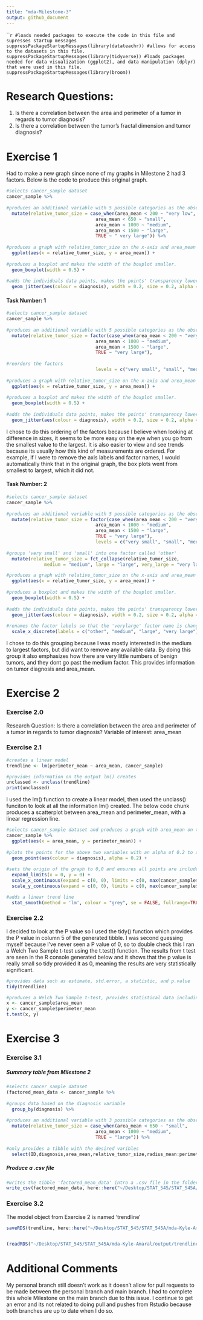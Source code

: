 ```yaml
---
title: "mda-Milestone-3"
output: github_document
---
```


`````r
#loads needed packages to execute the code in this file and supresses startup messages
suppressPackageStartupMessages(library(datateachr)) #allows for access to the datasets in this file.
suppressPackageStartupMessages(library(tidyverse)) #loads packages needed for data visualization (ggplot2), and data manipulation (dplyr) that were used in this file.
suppressPackageStartupMessages(library(broom))
```

# Research Questions:

1. Is there a correlation between the area and perimeter of a tumor in regards to tumor diagnosis?
2. Is there a correlation between the tumor's fractal dimension and tumor diagnosis?

# Exercise 1

Had to make a new graph since none of my graphs in Milestone 2 had 3 factors. Below is the code to produce this original graph.

```r
#selects cancer_sample dataset
cancer_sample %>%
  
#produces an additional variable with 5 possible categories as the observations based on area_mean  
  mutate(relative_tumor_size = case_when(area_mean < 200 ~ "very low",                                    
                                 area_mean < 650 ~ "small",
                                 area_mean < 1000 ~ "medium",
                                 area_mean < 1500 ~ "large",
                                 TRUE ~ " very large")) %>%
  
#produces a graph with relative_tumor_size on the x-axis and area_mean on the y-axis.  
  ggplot(aes(x = relative_tumor_size, y = area_mean)) +
  
#produces a boxplot and makes the width of the boxplot smaller.  
  geom_boxplot(width = 0.5) +
  
#adds the individuals data points, makes the points' transparency lower and smaller, and shifts the points horizontally while keeping the vertical position the same. Also colours the point based on tumor diagnosis.
  geom_jitter(aes(colour = diagnosis), width = 0.2, size = 0.2, alpha = 0.3)
```

#### Task Number: 1

```r
#selects cancer_sample dataset
cancer_sample %>%
  
#produces an additional variable with 5 possible categories as the observations based on area_mean  
  mutate(relative_tumor_size = factor(case_when(area_mean < 200 ~ "very small",                                                                                        area_mean < 650 ~ "small",
                                 area_mean < 1000 ~ "medium",
                                 area_mean < 1500 ~ "large",
                                 TRUE ~ "very large"),
                                 
#reorders the factors
                                 levels = c("very small", "small", "medium",  "large", "very large"))) %>%
  
#produces a graph with relative_tumor_size on the x-axis and area_mean on the y-axis.    
  ggplot(aes(x = relative_tumor_size, y = area_mean)) +
  
#produces a boxplot and makes the width of the boxplot smaller.  
  geom_boxplot(width = 0.5) +
  
#adds the individuals data points, makes the points' transparency lower and smaller, and shifts the points horizontally while keeping the vertical position the same. Also colours the point based on tumor diagnosis.  
  geom_jitter(aes(colour = diagnosis), width = 0.2, size = 0.2, alpha = 0.3)
```

I chose to do this ordering of the factors because I believe when looking at difference in sizes, it seems to be more easy on the eye when you go from the smallest value to the largest. It is also easier to view and see trends because its usually how this kind of measurements are ordered. For example, if I were to remove the axis labels and factor names, I would automatically think that in the original graph, the box plots went from smallest to largest, which it did not. 

#### Task Number: 2

```r
#selects cancer_sample dataset
cancer_sample %>%
  
#produces an additional variable with 5 possible categories as the observations based on area_mean  
  mutate(relative_tumor_size = factor(case_when(area_mean < 200 ~ "very small",                                                                                        area_mean < 650 ~ "small",
                                 area_mean < 1000 ~ "medium",
                                 area_mean < 1500 ~ "large",
                                 TRUE ~ "very large"),
                                 levels = c("very small", "small", "medium",  "large", "very large"))) %>%
  
#groups 'very small' and 'small' into one factor called 'other'
  mutate(relative_tumor_size = fct_collapse(relative_tumor_size, 
              medium = "medium", large = "large", very_large = "very large", other = c("very small", "small"))) %>%

#produces a graph with relative_tumor_size on the x-axis and area_mean on the y-axis.  
  ggplot(aes(x = relative_tumor_size, y = area_mean)) +
  
#produces a boxplot and makes the width of the boxplot smaller.    
  geom_boxplot(width = 0.5) + 
  
#adds the individuals data points, makes the points' transparency lower and smaller, and shifts the points horizontally while keeping the vertical position the same. Also colours the point based on tumor diagnosis.    
  geom_jitter(aes(colour = diagnosis), width = 0.2, size = 0.2, alpha = 0.3) +
  
#renames the factor labels so that the 'verylarge' factor name is changed to 'very large'  
  scale_x_discrete(labels = c("other", "medium", "large", "very large"))
```

I chose to do this grouping because I was mostly interested in the medium to largest factors, but did want to remove any available data. By doing this group it also emphasizes how there are very little numbers of benign tumors, and they dont go past the medium factor. This provides information on tumor diagnosis and area_mean. 

# Exercise 2

### Exercise 2.0

Research Question: Is there a correlation between the area and perimeter of a tumor in regards to tumor diagnosis?
Variable of interest: area_mean

### Exercise 2.1
```r
#creates a linear model
trendline <- lm(perimeter_mean ~ area_mean, cancer_sample)

#provides information on the output lm() creates
unclassed <- unclass(trendline)
print(unclassed)
```

I used the lm() function to create a linear model, then used the unclass() funciton to look at all the information lm() created. The below code chunk produces a scatterplot between area_mean and perimeter_mean, with a linear regression line.

```r
#selects cancer_sample dataset and produces a graph with area_mean on the x-axis and perimeter_mean on the y-axis.
cancer_sample %>%
  ggplot(aes(x = area_mean, y = perimeter_mean)) +
  
#plots the points for the above two variables with an alpha of 0.2 to allow for visualization of overlapping data points. A colour aesthetic was also used to show the diagnosis of each tumor.
  geom_point(aes(colour = diagnosis), alpha = 0.2) +
  
#sets the origin of the graph to 0,0 and ensures all points are included in the plot.
  expand_limits(x = 0, y = 0) +
  scale_x_continuous(expand = c(0, 0), limits = c(0, max(cancer_sample$area_mean)+100)) + 
  scale_y_continuous(expand = c(0, 0), limits = c(0, max(cancer_sample$perimeter_mean)+10)) +

#adds a linear trend line
  stat_smooth(method = 'lm', colour = "grey", se = FALSE, fullrange=TRUE) 
```

### Exercise 2.2

I decided to look at the P value so I used the tidy() function which provides the P value in column 5 of the generated tibble. I was second guessing myself because I've never seen a P value of 0, so to double check this I ran a Welch Two Sample t-test using the t.test() function. The results from t test are seen in the R console generated below and it shows that the p value is really small so tidy provided it as 0, meaning the results are very statistically significant.

```r
#provides data such as estimate, std.error, a statistic, and p.value
tidy(trendline)

#produces a Welch Two Sample t-test, provides statistical data including P value
x <- cancer_sample$area_mean
y <- cancer_sample$perimeter_mean
t.test(x, y)
```

# Exercise 3

### Exercise 3.1

##### Summary table from Milestone 2

```r
#selects cancer_sample dataset
(factored_mean_data <- cancer_sample %>%
  
#groups data based on the diagnosis variable
  group_by(diagnosis) %>%
  
#produces an additional variable with 3 possible categories as the observations based on area_mean
  mutate(relative_tumor_size = case_when(area_mean < 650 ~ "small",
                                 area_mean < 1000 ~ "medium",
                                 TRUE ~ "large")) %>%
  
#only provides a tibble with the desired varibles
  select(ID,diagnosis,area_mean,relative_tumor_size,radius_mean:perimeter_mean,smoothness_mean:fractal_dimension_mean))

```

##### Produce a .csv file

```r
#writes the tibble 'factored_mean_data' intro a .csv file in the folder named 'output'
write_csv(factored_mean_data, here::here("~/Desktop/STAT_545/STAT_545A/mda-Kyle-Amaral/output", "fractored_mean_data.csv"))
```

### Exercise 3.2

The model object from Exercise 2 is named 'trendline'

```r

saveRDS(trendline, here::here("~/Desktop/STAT_545/STAT_545A/mda-Kyle-Amaral/output", "trendline.RDS"))


(readRDS("~/Desktop/STAT_545/STAT_545A/mda-Kyle-Amaral/output/trendline.RDS"))
```

# Additional Comments

My personal branch still doesn't work as it doesn't allow for pull requests to be made between the personal branch and main branch. I had to complete this whole Milestone on the main branch due to this issue. I continue to get an error and its not related to doing pull and pushes from Rstudio because both branches are up to date when I do so. 
